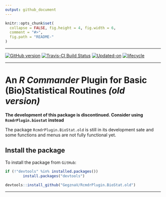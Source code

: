 ```yaml
---
output: github_document
---
```


<!-- README.md is generated from README.Rmd. Please edit that file -->
 
```r
knitr::opts_chunk$set(
  collapse = FALSE, fig.height = 4, fig.width = 6,
  comment = "#>",
  fig.path = "README-"
)
```

***

[![GitHub version](https://img.shields.io/badge/GitHub-v`r packageVersion("RcmdrPlugin.BioStat.old")`-brightgreen.svg)](https://github.com/GegznaV/RcmdrPlugin.BioStat.old)
[![Travis-CI Build Status](https://travis-ci.org/GegznaV/RcmdrPlugin.BioStat.old.png?branch=master)](https://travis-ci.org/GegznaV/RcmdrPlugin.BioStat.old)
[![Updated-on](https://img.shields.io/badge/Updated%20on-`r gsub('-', '--', Sys.Date())`-yellowgreen.svg)](/commits/master)
[![lifecycle](https://img.shields.io/badge/lifecycle-retired-orange.svg)](https://img.shields.io/badge/lifecycle-retired-orange.svg)

***

An *R Commander* Plugin for Basic (Bio)Statistical Routines *(old version)*
==============================================================================

**The development of this package is discontinued. Consider using `RcmdrPlugin.biostat` instead**

The package `RcmdrPlugin.BioStat.old` is still in its development sate and some functions and menus are not fully functional yet. 


## Install the package

To install the package from `GitHub`:

```r
if (!"devtools" %in% installed.packages())
        install.packages("devtools")

devtools::install_github("GegznaV/RcmdrPlugin.BioStat.old")
```


***

